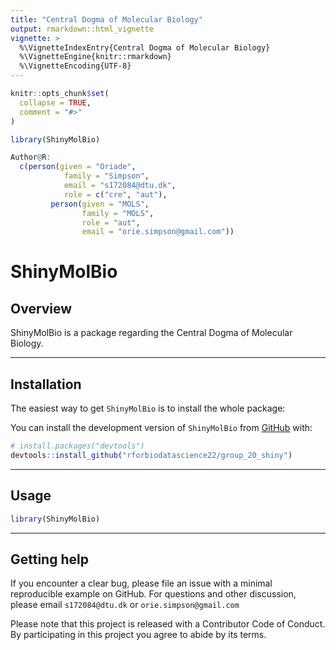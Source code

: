 ```yaml
---
title: "Central Dogma of Molecular Biology"
output: rmarkdown::html_vignette
vignette: >
  %\VignetteIndexEntry{Central Dogma of Molecular Biology}
  %\VignetteEngine{knitr::rmarkdown}
  %\VignetteEncoding{UTF-8}
---
```


```r
knitr::opts_chunk$set(
  collapse = TRUE,
  comment = "#>"
)
```

```r
library(ShinyMolBio)
```

```r
Author@R:
  c(person(given = "Oriade", 
            family = "Simpson",
            email = "s172084@dtu.dk", 
            role = c("cre", "aut"),
         person(given = "MOLS",
                family = "MOLS",
                role = "aut",
                email = "orie.simpson@gmail.com"))
```

# ShinyMolBio

<!-- badges: start -->
<!-- badges: end -->

## Overview

ShinyMolBio is a package regarding the Central Dogma of Molecular Biology.

***

## Installation

The easiest way to get `ShinyMolBio` is to install the whole package:

You can install the development version of `ShinyMolBio` from [GitHub](https://github.com/) with:

``` r
# install.packages("devtools")
devtools::install_github("rforbiodatascience22/group_20_shiny")
```

***

## Usage 

```r
library(ShinyMolBio)
```

***

## Getting help

If you encounter a clear bug, please file an issue with a minimal reproducible example on GitHub.
For questions and other discussion, please email `s172084@dtu.dk` or `orie.simpson@gmail.com`

Please note that this project is released with a Contributor Code of Conduct. By participating in this project you agree to abide by its terms.

